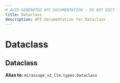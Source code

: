 ```yaml
---
# AUTO-GENERATED API DOCUMENTATION - DO NOT EDIT
title: Dataclass
description: API documentation for Dataclass
---
```


# Dataclass

## <ApiType type="Alias" path="calls/async_structured_context_call/Dataclass" symbolName="Dataclass" /> Dataclass


**Alias to:** `mirascope_v2_llm.types.Dataclass`
